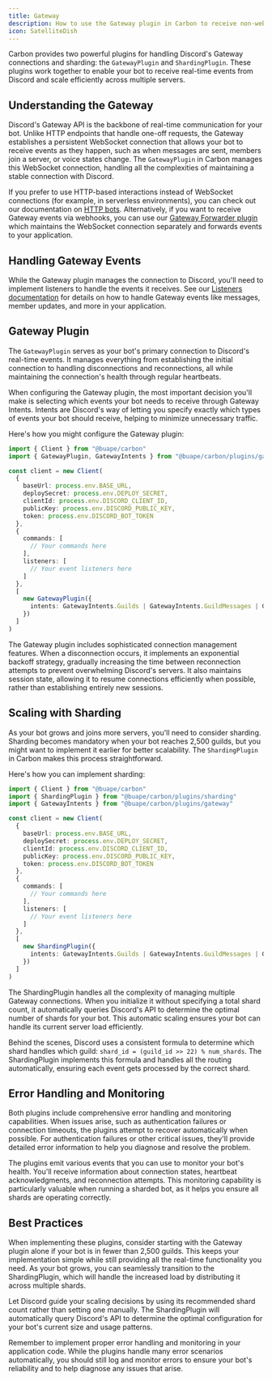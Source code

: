 ```yaml
---
title: Gateway
description: How to use the Gateway plugin in Carbon to receive non-webhook events from Discord.
icon: SatelliteDish
---
```


Carbon provides two powerful plugins for handling Discord's Gateway connections and sharding: the `GatewayPlugin` and `ShardingPlugin`. These plugins work together to enable your bot to receive real-time events from Discord and scale efficiently across multiple servers.

## Understanding the Gateway

Discord's Gateway API is the backbone of real-time communication for your bot. Unlike HTTP endpoints that handle one-off requests, the Gateway establishes a persistent WebSocket connection that allows your bot to receive events as they happen, such as when messages are sent, members join a server, or voice states change. The `GatewayPlugin` in Carbon manages this WebSocket connection, handling all the complexities of maintaining a stable connection with Discord.

If you prefer to use HTTP-based interactions instead of WebSocket connections (for example, in serverless environments), you can check out our documentation on [HTTP bots](/concepts/http-bots). Alternatively, if you want to receive Gateway events via webhooks, you can use our [Gateway Forwarder plugin](/plugins/gateway-forwarder) which maintains the WebSocket connection separately and forwards events to your application.

## Handling Gateway Events

While the Gateway plugin manages the connection to Discord, you'll need to implement listeners to handle the events it receives. See our [Listeners documentation](/classes/listeners) for details on how to handle Gateway events like messages, member updates, and more in your application.

## Gateway Plugin

The `GatewayPlugin` serves as your bot's primary connection to Discord's real-time events. It manages everything from establishing the initial connection to handling disconnections and reconnections, all while maintaining the connection's health through regular heartbeats.

When configuring the Gateway plugin, the most important decision you'll make is selecting which events your bot needs to receive through Gateway Intents. Intents are Discord's way of letting you specify exactly which types of events your bot should receive, helping to minimize unnecessary traffic.

Here's how you might configure the Gateway plugin:

```typescript title="src/index.ts"
import { Client } from "@buape/carbon"
import { GatewayPlugin, GatewayIntents } from "@buape/carbon/plugins/gateway"

const client = new Client(
  {
    baseUrl: process.env.BASE_URL,
    deploySecret: process.env.DEPLOY_SECRET,
    clientId: process.env.DISCORD_CLIENT_ID,
    publicKey: process.env.DISCORD_PUBLIC_KEY,
    token: process.env.DISCORD_BOT_TOKEN
  },
  {
    commands: [
      // Your commands here
    ],
    listeners: [
      // Your event listeners here
    ]
  },
  [
    new GatewayPlugin({
      intents: GatewayIntents.Guilds | GatewayIntents.GuildMessages | GatewayIntents.MessageContent
    })
  ]
)
```

The Gateway plugin includes sophisticated connection management features. When a disconnection occurs, it implements an exponential backoff strategy, gradually increasing the time between reconnection attempts to prevent overwhelming Discord's servers. It also maintains session state, allowing it to resume connections efficiently when possible, rather than establishing entirely new sessions.

## Scaling with Sharding

As your bot grows and joins more servers, you'll need to consider sharding. Sharding becomes mandatory when your bot reaches 2,500 guilds, but you might want to implement it earlier for better scalability. The `ShardingPlugin` in Carbon makes this process straightforward.

Here's how you can implement sharding:

```typescript title="src/index.ts"
import { Client } from "@buape/carbon"
import { ShardingPlugin } from "@buape/carbon/plugins/sharding"
import { GatewayIntents } from "@buape/carbon/plugins/gateway"

const client = new Client(
  {
    baseUrl: process.env.BASE_URL,
    deploySecret: process.env.DEPLOY_SECRET,
    clientId: process.env.DISCORD_CLIENT_ID,
    publicKey: process.env.DISCORD_PUBLIC_KEY,
    token: process.env.DISCORD_BOT_TOKEN
  },
  {
    commands: [
      // Your commands here
    ],
    listeners: [
      // Your event listeners here
    ]
  },
  [
    new ShardingPlugin({
      intents: GatewayIntents.Guilds | GatewayIntents.GuildMessages | GatewayIntents.MessageContent
    })
  ]
)
```

The ShardingPlugin handles all the complexity of managing multiple Gateway connections. When you initialize it without specifying a total shard count, it automatically queries Discord's API to determine the optimal number of shards for your bot. This automatic scaling ensures your bot can handle its current server load efficiently.

Behind the scenes, Discord uses a consistent formula to determine which shard handles which guild: `shard_id = (guild_id >> 22) % num_shards`. The ShardingPlugin implements this formula and handles all the routing automatically, ensuring each event gets processed by the correct shard.

## Error Handling and Monitoring

Both plugins include comprehensive error handling and monitoring capabilities. When issues arise, such as authentication failures or connection timeouts, the plugins attempt to recover automatically when possible. For authentication failures or other critical issues, they'll provide detailed error information to help you diagnose and resolve the problem.

The plugins emit various events that you can use to monitor your bot's health. You'll receive information about connection states, heartbeat acknowledgments, and reconnection attempts. This monitoring capability is particularly valuable when running a sharded bot, as it helps you ensure all shards are operating correctly.

## Best Practices

When implementing these plugins, consider starting with the Gateway plugin alone if your bot is in fewer than 2,500 guilds. This keeps your implementation simple while still providing all the real-time functionality you need. As your bot grows, you can seamlessly transition to the ShardingPlugin, which will handle the increased load by distributing it across multiple shards.

Let Discord guide your scaling decisions by using its recommended shard count rather than setting one manually. The ShardingPlugin will automatically query Discord's API to determine the optimal configuration for your bot's current size and usage patterns.

Remember to implement proper error handling and monitoring in your application code. While the plugins handle many error scenarios automatically, you should still log and monitor errors to ensure your bot's reliability and to help diagnose any issues that arise.